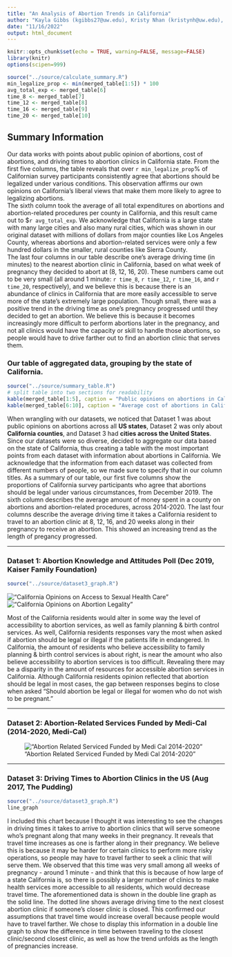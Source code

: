 ```yaml
---
title: "An Analysis of Abortion Trends in California"
author: "Kayla Gibbs (kgibbs27@uw.edu), Kristy Nhan (kristynh@uw.edu), Elizabeth Luna-Santos (elunas1@uw.edu)"
date: "11/16/2022"
output: html_document
---
```


```r
knitr::opts_chunk$set(echo = TRUE, warning=FALSE, message=FALSE)
library(knitr)
options(scipen=999)
```


```r
source("../source/calculate_summary.R")
min_legalize_prop <- min(merged_table[1:5]) * 100
avg_total_exp <- merged_table[6]
time_8 <- merged_table[7]
time_12 <- merged_table[8]
time_16 <- merged_table[9]
time_20 <- merged_table[10]
```

## Summary Information
Our data works with points about public opinion of abortions, cost of abortions, and driving times to abortion clinics in California state. From the first five columns, the table reveals that over `r min_legalize_prop`% of Californian survey participants consistently agree that abortions should be legalized under various conditions. This observation affirms our own opinions on California's liberal views that make them more likely to agree to legalizing abortions. <br> The sixth column took the average of all total expenditures on abortions and abortion-related procedures per county in California, and this result came out to $`r avg_total_exp`. We acknowledge that California is a large state with many large cities and also many rural cities, which was shown in our original dataset with millions of dollars from major counties like Los Angeles County, whereas abortions and abortion-related services were only a few hundred dollars in the smaller, rural counties like Sierra County. <br> The last four columns in our table describe one's average driving time (in minutes) to the nearest abortion clinic in California, based on what week of pregnancy they decided to abort at (8, 12, 16, 20). These numbers came out to be very small (all around 1 minute: `r time_8`, `r time_12`, `r time_16`, and `r time_20`, respectively), and we believe this is because there is an abundance of clinics in California that are more easily accessible to serve more of the state's extremely large population. Though small, there was a positive trend in the driving time as one's pregnancy progressed until they decided to get an abortion. We believe this is because it becomes increasingly more difficult to perform abortions later in the pregnancy, and not all clinics would have the capacity or skill to handle those abortions, so people would have to drive farther out to find an abortion clinic that serves them. 


### Our table of aggregated data, grouping by the state of California.  
```r
source("../source/summary_table.R")
# split table into two sections for readability
kable(merged_table[1:5], caption = "Public opinions on abortions in California: proportions in favor of legalizing")
kable(merged_table[6:10], caption = "Average cost of abortions in California and average driving times to abortion clinics")
```
When wrangling with our datasets, we noticed that Dataset 1 was about public opinions on abortions across all **US states**, Dataset 2 was only about **California counties**, and Dataset 3 had **cities across the United States**. Since our datasets were so diverse, decided to aggregate our data based on the state of California, thus creating a table with the most important points from each dataset with information about abortions in California. We acknowledge that the information from each dataset was collected from different numbers of people, so we made sure to specify that in our column titles. As a summary of our table, our first five columns show the proportions of California survey participants who agree that abortions should be legal under various circumstances, from December 2019. The sixth column describes the average amount of money spent in a county on abortions and abortion-related procedures, across 2014-2020. The last four columns describe the average driving time it takes a California resident to travel to an abortion clinic at 8, 12, 16, and 20 weeks along in their pregnancy to receive an abortion. This showed an increasing trend as the length of pregancy progressed. 

---

### Dataset 1: Abortion Knowledge and Attitudes Poll (Dec 2019, Kaiser Family Foundation)
```r
source("../source/dataset3_graph.R")

```
!["California Opinions on Access to Sexual Health Care"](../docs/Rplot06.png)
!["California Opinions on Abortion Legality"](../docs/finalplot6.png)

Most of the California residents would alter in some way the level of accessibility to abortion services, as well as family planning & birth control services. As well, California residents responses vary the most when asked if abortion should be legal or illegal if the patients life in endangered. In California, the amount of residents who believe accessibility to family planning & birth control services is about right, is near the amount who also believe accessibility to abortion services is too difficult. Revealing there may be a disparity in the amount of resources for accessible abortion services in California. Although California residents opinion reflected that abortion should be legal in most cases, the gap between responses begins to close when asked “Should abortion be legal or illegal for women who do not wish to be pregnant.”

---

### Dataset 2: Abortion-Related Services Funded by Medi-Cal (2014-2020, Medi-Cal)
 
!["Abortion Related Serviced Funded by Medi Cal 2014-2020"](../docs/dataset2.jpg)
 
---
 
### Dataset 3: Driving Times to Abortion Clinics in the US (Aug 2017, The Pudding)
```r
source("../source/dataset3_graph.R")
line_graph
```
I included this chart because I thought it was interesting to see the changes in driving times it takes to arrive to abortion clinics that will serve someone who's pregnant along that many weeks in their pregnancy. It reveals that travel time increases as one is farther along in their pregnancy. We believe this is because it may be harder for certain clinics to perform more risky operations, so people may have to travel farther to seek a clinic that will serve them. We observed that this time was very small among all weeks of pregnancy - around 1 minute - and think that this is because of how large of a state California is, so there is possibly a larger number of clinics to make health services more accessible to all residents, which would decrease travel time. The aforementioned data is shown in the double line graph as the solid line. The dotted line shows average driving time to the next closest abortion clinic if someone's closer clinic is closed. This confirmed our assumptions that travel time would increase overall because people would have to travel farther. We chose to display this information in a double line graph to show the difference in time between traveling to the closest clinic/second closest clinic, as well as how the trend unfolds as the length of pregnancies increase. 
